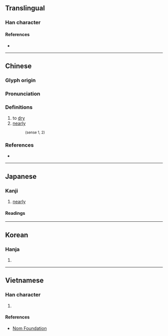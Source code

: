 {{character info/new}}
==Translingual==

===Han character===
{{Han char|rn=85|rad=水|as=03|sn=6|four=38117|canj=EON|ids=⿰氵乞}}

====References====
* {{Han ref|kx=0605.080|dkj=17127|dj=0999.010|hdz=31552.050|uh=6C54|ud=27732|bh=C9FD|bd=51709}}

----

==Chinese==
{{zh-forms}}

===Glyph origin===
{{Han etym}}

===Pronunciation===
{{zh-pron
|m=qì
|c=ngat6,hat1
|mn=ki̍t
|mc=y
|oc=y
|cat=v,adv
}}

===Definitions===
{{zh-hanzi}}

# to [[dry]]
# [[nearly]]
#: {{zh-alt-inline|汽}} <small>(sense 1, 2)</small>

===References===
* {{R:yue:mfccd}}

----

==Japanese==

===Kanji===
{{ja-kanji|grade=|rs=水03}}

# [[nearly]]

====Readings====
{{ja-readings
|goon=こち
|kanon=きつ
|kun=ちか-い, ほとん-ど
}}

----

==Korean==

===Hanja===
{{ko-hanja|hangeul=흘|eumhun=|rv=heul|mr=hŭl|y=hul}}

# {{defn|lang=ko|sort=水03}}

----

==Vietnamese==

===Han character===
{{vi-readings|rs=水03|hanviet=ngật}}

# {{defn|lang=vi|sort=水03}}

====References====
* [http://nomfoundation.org/common/nom_details.php?codepoint=6c54 Nom Foundation]